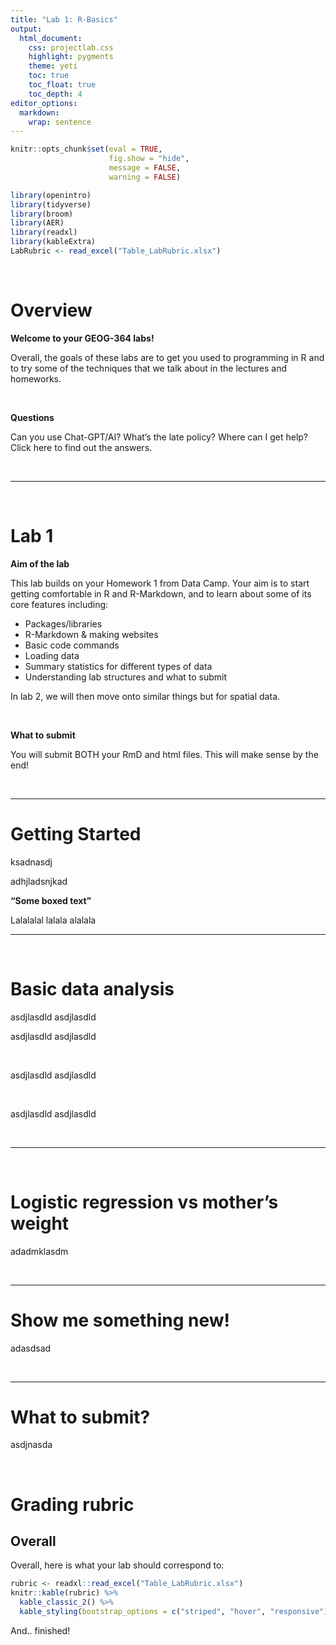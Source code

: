 ```yaml
---
title: "Lab 1: R-Basics"
output:
  html_document:
    css: projectlab.css
    highlight: pygments
    theme: yeti
    toc: true
    toc_float: true
    toc_depth: 4
editor_options: 
  markdown: 
    wrap: sentence
---
```


```r
knitr::opts_chunk$set(eval = TRUE, 
                      fig.show = "hide", 
                      message = FALSE, 
                      warning = FALSE)

library(openintro)
library(tidyverse)
library(broom)
library(AER)
library(readxl)
library(kableExtra)
LabRubric <- read_excel("Table_LabRubric.xlsx")
```

<br>

# Overview

**Welcome to your GEOG-364 labs!**  

Overall, the goals of these labs are to get you used to programming in R and to try some of the techniques that we talk about in the lectures and homeworks.

\

::: {#boxedtext}
**Questions**

Can you use Chat-GPT/AI?  What's the late policy?  Where can I get help?
Click here to find out the answers.

:::


<br>

------------------------------------------------------------------------

<br>

# Lab 1

**Aim of the lab**

This lab builds on your Homework 1 from Data Camp. Your aim is to start getting comfortable in R and R-Markdown, and to learn about some of its core features including:

 - Packages/libraries
 - R-Markdown & making websites
 - Basic code commands
 - Loading data
 - Summary statistics for different types of data
 - Understanding lab structures and what to submit
 
In lab 2, we will then move onto similar things but for spatial data. 
 
<br>

**What to submit**

You will submit BOTH your RmD and html files. This will make sense by the end!

<br>

------------------------------------------------------------------------

# Getting Started

ksadnasdj

adhjladsnjkad

::: {#boxedtext}
**"Some boxed text"**

Lalalalal 
lalala
alalala
:::

------------------------------------------------------------------------

<br>

# Basic data analysis

asdjlasdld
asdjlasdld

asdjlasdld
asdjlasdld

\

asdjlasdld
asdjlasdld

<br>

asdjlasdld
asdjlasdld

<br>

------------------------------------------------------------------------

<br>


# Logistic regression vs mother's weight

adadmklasdm

<br>




------------------------------------------------------------------------

# Show me something new!

adasdsad

<br>


------------------------------------------------------------------------

# What to submit?

asdjnasda

<br>



# Grading rubric



## Overall

Overall, here is what your lab should correspond to:

```r
rubric <- readxl::read_excel("Table_LabRubric.xlsx")
knitr::kable(rubric) %>%   
  kable_classic_2() %>%
  kable_styling(bootstrap_options = c("striped", "hover", "responsive"))

```


And.. finished!







